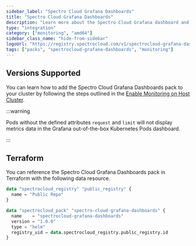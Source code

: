 ```yaml
---
sidebar_label: "Spectro Cloud Grafana Dashboards"
title: "Spectro Cloud Grafana Dashboards"
description: "Learn more about the Spectro Cloud Grafana dashboard and how to use it."
type: "integration"
category: ["monitoring", "amd64"]
sidebar_class_name: "hide-from-sidebar"
logoUrl: "https://registry.spectrocloud.com/v1/spectrocloud-grafana-dashboards/blobs/sha256:a48c9929480a8c463e409e7563279f97d80e674c5cc91cb81c47454aea2c203d?type=image.webp"
tags: ["packs", "spectrocloud-grafana-dashboards", "monitoring"]
---
```


<Redirect to="/integrations/packs/?pack=docs/docs-content/integrations/spectro-grafana-dashboards" />

## Versions Supported

<Tabs queryString="parent">
<TabItem label="1.0.x" value="1.0.x">

You can learn how to add the Spectro Cloud Grafana Dashboards pack to your cluster by following the steps outlined in
the [Enable Monitoring on Host Cluster](../clusters/cluster-management/monitoring/deploy-agent.md).

:::warning

Pods without the defined attributes `request` and `limit` will not display metrics data in the Grafana out-of-the-box
Kubernetes Pods dashboard.

:::

</TabItem>
</Tabs>

## Terraform

You can reference the Spectro Cloud Grafana Dashboards pack in Terraform with the following data resource.

```terraform hcl
data "spectrocloud_registry" "public_registry" {
  name = "Public Repo"
}

data "spectrocloud_pack" "spectro-cloud-grafana-dashboards" {
  name    = "spectrocloud-grafana-dashboards"
  version = "1.0.0"
  type = "helm"
  registry_uid = data.spectrocloud_registry.public_registry.id
}
```
